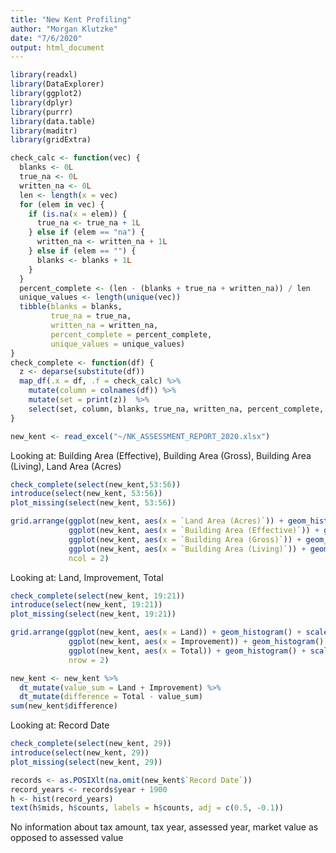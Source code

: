 ```yaml
---
title: "New Kent Profiling"
author: "Morgan Klutzke"
date: "7/6/2020"
output: html_document
---
```


```r
library(readxl)
library(DataExplorer)
library(ggplot2)
library(dplyr)
library(purrr)
library(data.table)
library(maditr)
library(gridExtra)
```

```r
check_calc <- function(vec) {
  blanks <- 0L
  true_na <- 0L
  written_na <- 0L
  len <- length(x = vec)
  for (elem in vec) {
    if (is.na(x = elem)) {
      true_na <- true_na + 1L
    } else if (elem == "na") {
      written_na <- written_na + 1L
    } else if (elem == "") {
      blanks <- blanks + 1L
    }
  }
  percent_complete <- (len - (blanks + true_na + written_na)) / len
  unique_values <- length(unique(vec))
  tibble(blanks = blanks,
         true_na = true_na,
         written_na = written_na,
         percent_complete = percent_complete,
         unique_values = unique_values)
}
check_complete <- function(df) {
  z <- deparse(substitute(df))
  map_df(.x = df, .f = check_calc) %>%
    mutate(column = colnames(df)) %>%
    mutate(set = print(z))  %>%
    select(set, column, blanks, true_na, written_na, percent_complete, unique_values)
}
```

```r
new_kent <- read_excel("~/NK_ASSESSMENT_REPORT_2020.xlsx")
```

Looking at: Building Area (Effective), Building Area (Gross), Building Area (Living), Land Area (Acres)

```r
check_complete(select(new_kent,53:56))
introduce(select(new_kent, 53:56))
plot_missing(select(new_kent, 53:56))
```
```r
grid.arrange(ggplot(new_kent, aes(x = `Land Area (Acres)`)) + geom_histogram() + scale_x_log10(), 
             ggplot(new_kent, aes(x = `Building Area (Effective)`)) + geom_histogram() + scale_x_log10(), 
             ggplot(new_kent, aes(x = `Building Area (Gross)`)) + geom_histogram() + scale_x_log10(), 
             ggplot(new_kent, aes(x = `Building Area (Living)`)) + geom_histogram() + scale_x_log10(),
             ncol = 2)
```

Looking at: Land, Improvement, Total

```r
check_complete(select(new_kent, 19:21))
introduce(select(new_kent, 19:21))
plot_missing(select(new_kent, 19:21))
```
```r
grid.arrange(ggplot(new_kent, aes(x = Land)) + geom_histogram() + scale_x_log10(), 
             ggplot(new_kent, aes(x = Improvement)) + geom_histogram() + scale_x_log10(), 
             ggplot(new_kent, aes(x = Total)) + geom_histogram() + scale_x_log10(), 
             nrow = 2)
```
```r
new_kent <- new_kent %>%
  dt_mutate(value_sum = Land + Improvement) %>%
  dt_mutate(difference = Total - value_sum)
sum(new_kent$difference)
```

Looking at: Record Date

```r
check_complete(select(new_kent, 29))
introduce(select(new_kent, 29))
plot_missing(select(new_kent, 29))
```
```r
records <- as.POSIXlt(na.omit(new_kent$`Record Date`))
record_years <- records$year + 1900
h <- hist(record_years)
text(h$mids, h$counts, labels = h$counts, adj = c(0.5, -0.1))
```

No information about tax amount, tax year, assessed year, market value as opposed to assessed value
